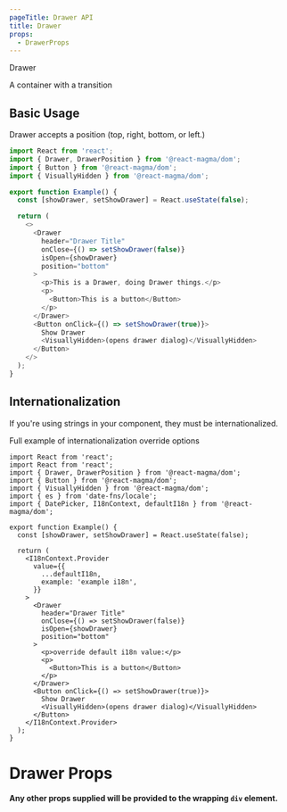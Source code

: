 ```yaml
---
pageTitle: Drawer API
title: Drawer
props:
  - DrawerProps
---
```


<DocsHeading type="api">Drawer</DocsHeading>

A container with a transition

## Basic Usage

Drawer accepts a position (top, right, bottom, or left.)

```typescript
import React from 'react';
import { Drawer, DrawerPosition } from '@react-magma/dom';
import { Button } from '@react-magma/dom';
import { VisuallyHidden } from '@react-magma/dom';

export function Example() {
  const [showDrawer, setShowDrawer] = React.useState(false);

  return (
    <>
      <Drawer
        header="Drawer Title"
        onClose={() => setShowDrawer(false)}
        isOpen={showDrawer}
        position="bottom"
      >
        <p>This is a Drawer, doing Drawer things.</p>
        <p>
          <Button>This is a button</Button>
        </p>
      </Drawer>
      <Button onClick={() => setShowDrawer(true)}>
        Show Drawer
        <VisuallyHidden>(opens drawer dialog)</VisuallyHidden>
      </Button>
    </>
  );
}
```

## Internationalization

If you're using strings in your component, they must be internationalized.

Full example of <Link to="/api/internationalization">internationalization override options</Link>

```tsx
import React from 'react';
import React from 'react';
import { Drawer, DrawerPosition } from '@react-magma/dom';
import { Button } from '@react-magma/dom';
import { VisuallyHidden } from '@react-magma/dom';
import { es } from 'date-fns/locale';
import { DatePicker, I18nContext, defaultI18n } from '@react-magma/dom';

export function Example() {
  const [showDrawer, setShowDrawer] = React.useState(false);

  return (
    <I18nContext.Provider
      value={{
        ...defaultI18n,
        example: 'example i18n',
      }}
    >
      <Drawer
        header="Drawer Title"
        onClose={() => setShowDrawer(false)}
        isOpen={showDrawer}
        position="bottom"
      >
        <p>override default i18n value:</p>
        <p>
          <Button>This is a button</Button>
        </p>
      </Drawer>
      <Button onClick={() => setShowDrawer(true)}>
        Show Drawer
        <VisuallyHidden>(opens drawer dialog)</VisuallyHidden>
      </Button>
    </I18nContext.Provider>
  );
}
```

# Drawer Props

**Any other props supplied will be provided to the wrapping `div` element.**

<DrawerProps />
